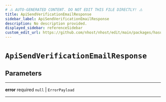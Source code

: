 ```yaml
---
# ⚠️ AUTO-GENERATED CONTENT. DO NOT EDIT THIS FILE DIRECTLY! ⚠️
title: ApiSendVerificationEmailResponse
sidebar_label: ApiSendVerificationEmailResponse
description: No description provided.
displayed_sidebar: referenceSidebar
custom_edit_url: https://github.com/nhost/nhost/edit/main/packages/hasura-auth-js/src/utils/types.ts#L162
---
```


# `ApiSendVerificationEmailResponse`

## Parameters

---

**<span className="parameter-name">error</span>** <span className="optional-status">required</span> `null` | `ErrorPayload`

---
